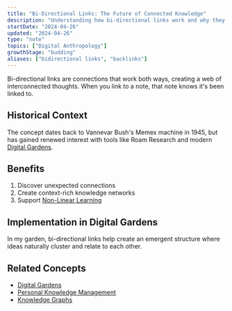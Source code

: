 ```yaml
---
title: "Bi-Directional Links: The Future of Connected Knowledge"
description: "Understanding how bi-directional links work and why they matter"
startDate: "2024-04-26"
updated: "2024-04-26"
type: "note"
topics: ["Digital Anthropology"]
growthStage: "budding"
aliases: ["bidirectional links", "backlinks"]
---
```


Bi-directional links are connections that work both ways, creating a web of interconnected thoughts. When you link to a note, that note knows it's been linked to.

## Historical Context

The concept dates back to Vannevar Bush's Memex machine in 1945, but has gained renewed interest with tools like Roam Research and modern [Digital Gardens](/notes/digital-gardens).

## Benefits

1. Discover unexpected connections
2. Create context-rich knowledge networks
3. Support [Non-Linear Learning](/notes/non-linear-learning)

## Implementation in Digital Gardens

In my garden, bi-directional links help create an emergent structure where ideas naturally cluster and relate to each other.

## Related Concepts

- [Digital Gardens](/notes/digital-gardens)
- [Personal Knowledge Management](/notes/personal-knowledge-management)
- [Knowledge Graphs](/notes/knowledge-graphs)
